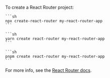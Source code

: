 
To create a React Router project:

<SelectableContent client:load frameworkSwitcher syncKey="packageManager">
  <Fragment slotIdx="1" slot="npm">

    ```sh
    npx create-react-router my-react-router-app
    ```

  </Fragment>

  <Fragment slotIdx="2" slot="yarn">

    ```sh
    yarn create react-router my-react-router-app
    ```

  </Fragment>
  <Fragment slotIdx="3" slot="pnpm">

    ```sh
    pnpm create react-router my-react-router-app
    ```

  </Fragment>
</SelectableContent>

For more info,
see the [React Router docs](https://reactrouter.com/start/framework/installation).
